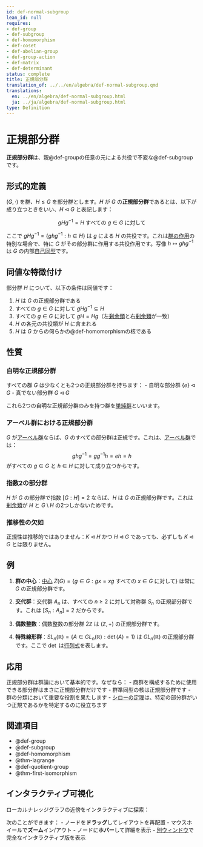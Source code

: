 ```yaml
---
id: def-normal-subgroup
lean_id: null
requires:
- def-group
- def-subgroup
- def-homomorphism
- def-coset
- def-abelian-group
- def-group-action
- def-matrix
- def-determinant
status: complete
title: 正規部分群
translation_of: ../../en/algebra/def-normal-subgroup.qmd
translations:
  en: ../en/algebra/def-normal-subgroup.html
  ja: ../ja/algebra/def-normal-subgroup.html
type: Definition
---
```


# 正規部分群 {#def-normal-subgroup}

**正規部分群**は、親@def-groupの任意の元による共役で不変な@def-subgroupです。

## 形式的定義

$(G, \cdot)$ を群、$H \leq G$ を部分群とします。$H$ が $G$ の**正規部分群**であるとは、以下が成り立つときをいい、$H \triangleleft G$ と表記します：

$$gHg^{-1} = H \text{ すべての } g \in G \text{ に対して}$$

ここで $gHg^{-1} = \{ghg^{-1} : h \in H\}$ は $g$ による $H$ の共役です。これは[群の作用](def-group-action.qmd)の特別な場合で、特に $G$ がその部分群に作用する共役作用です。写像 $h \mapsto ghg^{-1}$ は $G$ の内部[自己同型](def-automorphism.qmd)です。

## 同値な特徴付け

部分群 $H$ について、以下の条件は同値です：

1. $H$ は $G$ の正規部分群である
2. すべての $g \in G$ に対して $gHg^{-1} \subseteq H$
3. すべての $g \in G$ に対して $gH = Hg$（左[剰余類](def-coset.qmd)と右[剰余類](def-coset.qmd)が一致）
4. $H$ の各元の共役類が $H$ に含まれる
5. $H$ は $G$ からの何らかの@def-homomorphismの核である

## 性質

### 自明な正規部分群

すべての群 $G$ は少なくとも2つの正規部分群を持ちます：
- 自明な部分群 $\{e\} \triangleleft G$
- 真でない部分群 $G \triangleleft G$

これら2つの自明な正規部分群のみを持つ群を[単純群](def-simple-group.qmd)といいます。

### アーベル群における正規部分群

$G$ が[アーベル群](def-abelian-group.qmd)ならば、$G$ のすべての部分群は正規です。これは、[アーベル群](def-abelian-group.qmd)では：
$$ghg^{-1} = gg^{-1}h = eh = h$$
がすべての $g \in G$ と $h \in H$ に対して成り立つからです。

### 指数2の部分群

$H$ が $G$ の部分群で指数 $[G:H] = 2$ ならば、$H$ は $G$ の正規部分群です。これは[剰余類](def-coset.qmd)が $H$ と $G \setminus H$ の2つしかないためです。

### 推移性の欠如

正規性は推移的ではありません：$K \triangleleft H$ かつ $H \triangleleft G$ であっても、必ずしも $K \triangleleft G$ とは限りません。

## 例

1. **群の中心**：[中心](def-center-of-group.qmd) $Z(G) = \{g \in G : gx = xg \text{ すべての } x \in G \text{ に対して}\}$ は常に $G$ の正規部分群です。

2. **交代群**：交代群 $A_n$ は、すべての $n \geq 2$ に対して対称群 $S_n$ の正規部分群です。これは $[S_n : A_n] = 2$ だからです。

3. **偶数整数**：偶数整数の部分群 $2\mathbb{Z}$ は $(\mathbb{Z}, +)$ の正規部分群です。

4. **特殊線形群**：$SL_n(\mathbb{R}) = \{A \in GL_n(\mathbb{R}) : \det(A) = 1\}$ は $GL_n(\mathbb{R})$ の正規部分群です。ここで $\det$ は[行列式](def-determinant.qmd)を表します。

## 応用

正規部分群は群論において基本的です。なぜなら：
- 商群を構成するために使用できる部分群はまさに正規部分群だけです
- 群準同型の核は正規部分群です
- 群の分類において重要な役割を果たします
- [シローの定理](thm-sylow.qmd)は、特定の部分群がいつ正規であるかを特定するのに役立ちます

## 関連項目

- @def-group
- @def-subgroup
- @def-homomorphism
- @thm-lagrange
- @def-quotient-group
- @thm-first-isomorphism

## インタラクティブ可視化

ローカルナレッジグラフの近傍をインタラクティブに探索：

::: {.graph-viz data-id="def-normal-subgroup" data-width="700" data-height="500"}
:::

次のことができます：
- ノードを**ドラッグ**してレイアウトを再配置
- マウスホイールで**ズーム**イン/アウト
- ノードに**ホバー**して詳細を表示
- [別ウィンドウ](../../output/interactive/ja/def-normal-subgroup.html){target="_blank"}で完全なインタラクティブ版を表示
